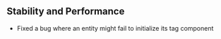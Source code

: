 



## **Stability and Performance** 

-   Fixed a bug where an entity might fail to initialize its tag component

